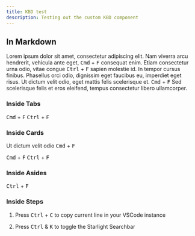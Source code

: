 ```yaml
---
title: KBD test
description: Testing out the custom KBD component
---
```



## In Markdown

Lorem ipsum dolor sit amet, consectetur adipiscing elit. Nam viverra arcu hendrerit, vehicula ante eget, <KBD>Cmd</KBD> + <KBD>F</KBD> consequat enim. Etiam consectetur urna odio, vitae congue <KBD>Ctrl</KBD> + <KBD>F</KBD> sapien molestie id. In tempor cursus finibus. Phasellus orci odio, dignissim eget faucibus eu, imperdiet eget risus. Ut dictum velit odio, eget mattis felis scelerisque et. <KBD>Cmd</KBD> + <KBD>F</KBD> Sed scelerisque felis et eros eleifend, tempus consectetur libero ullamcorper.

### Inside Tabs

<Tabs>
  <TabItem label="Stars" icon="star">
    <KBD>Cmd</KBD> + <KBD>F</KBD>
  </TabItem>
  <TabItem label="Moons" icon="moon">
    <KBD>Ctrl</KBD> + <KBD>F</KBD>
  </TabItem>
</Tabs>

### Inside Cards

<Card title="Check this out">Ut dictum velit odio <KBD>Cmd</KBD> + <KBD>F</KBD> </Card>

<CardGrid>
  <Card title="Stars" icon="star">
    <KBD>Cmd</KBD> + <KBD>F</KBD> 
  </Card>
  <Card title="Moons" icon="moon">
    <KBD>Ctrl</KBD> + <KBD>F</KBD>
  </Card>
</CardGrid>


### Inside Asides
<Aside> <KBD>Ctrl</KBD> + <KBD>F</KBD> </Aside>

### Inside Steps
<Steps>

1. Press <KBD>Ctrl</KBD> + <KBD>C</KBD> to copy current line in your VSCode instance

2. Press <KBD>Ctrl</KBD> & <KBD>K</KBD> to toggle the Starlight Searchbar

</Steps>